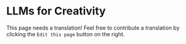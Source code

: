 # LLMs for Creativity

This page needs a translation! Feel free to contribute a translation by clicking the `Edit this page` button on the right.